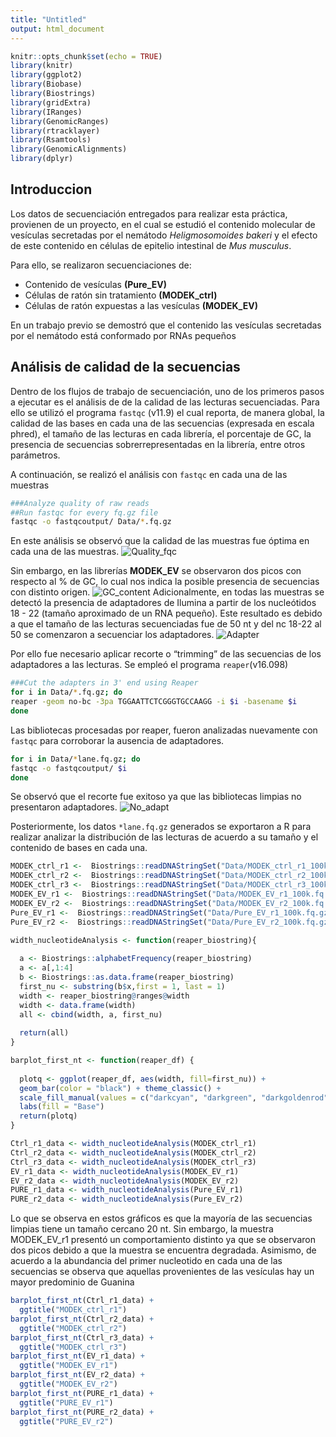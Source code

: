 ```yaml
---
title: "Untitled"
output: html_document
---
```


```r
knitr::opts_chunk$set(echo = TRUE)
library(knitr)
library(ggplot2)
library(Biobase)
library(Biostrings)
library(gridExtra)
library(IRanges)
library(GenomicRanges)
library(rtracklayer)
library(Rsamtools)
library(GenomicAlignments)
library(dplyr)
```


## **Introduccion**

Los datos de secuenciación entregados para realizar esta práctica, provienen de un proyecto, en el cual se estudió el contenido molecular de vesículas secretadas por el nemátodo *Heligmosomoides bakeri* y el efecto de este contenido en células de epitelio intestinal de *Mus musculus*.

Para ello, se realizaron secuenciaciones de:

* Contenido de vesículas **(Pure_EV)**
* Células de ratón sin tratamiento **(MODEK_ctrl)**
* Células de ratón expuestas a las vesículas **(MODEK_EV)**

En un trabajo previo se demostró que el contenido las vesículas secretadas por el nemátodo está conformado por RNAs pequeños

## **Análisis de calidad de la secuencias**

Dentro de los flujos de trabajo de secuenciación, uno de los primeros pasos a ejecutar es el análisis de de la calidad de las lecturas secuenciadas. Para ello se utilizó el programa ```fastqc``` (v11.9) el cual reporta, de manera global, la calidad de las bases en cada una de las secuencias (expresada en escala phred), el tamaño de las lecturas en cada librería, el porcentaje de GC, la presencia de secuencias sobrerrepresentadas en la librería, entre otros parámetros.

A continuación, se realizó el análisis con ```fastqc``` en cada una de las muestras
```bash
###Analyze quality of raw reads
##Run fastqc for every fq.gz file
fastqc -o fastqcoutput/ Data/*.fq.gz
```

En este análisis se observó que la calidad de las muestras fue óptima en cada una de las muestras.
![Quality_fqc](Quality_fqc.png)

Sin embargo, en las librerías **MODEK_EV** se observaron dos picos con respecto al % de GC, lo cual nos indica la posible presencia de secuencias con distinto origen.
![GC_content](GC_fqc.png)
Adicionalmente, en todas las muestras se detectó la presencia de adaptadores de Ilumina a partir de los nucleótidos 18 - 22 (tamaño aproximado de un RNA pequeño). Este resultado es debido a que el tamaño de las lecturas secuenciadas fue de 50 nt y del nc 18-22 al 50 se comenzaron a secuenciar los adaptadores.
![Adapter](Adapter_fqc.png)

Por ello fue necesario aplicar recorte o "trimming" de las secuencias de los adaptadores a las lecturas. Se empleó el programa ```reaper```(v16.098)
```bash
###Cut the adapters in 3' end using Reaper
for i in Data/*.fq.gz; do
reaper -geom no-bc -3pa TGGAATTCTCGGGTGCCAAGG -i $i -basename $i 
done
```

Las bibliotecas procesadas por reaper, fueron analizadas nuevamente con ```fastqc``` para corroborar la ausencia de adaptadores.
```bash
for i in Data/*lane.fq.gz; do
fastqc -o fastqcoutput/ $i
done
```
Se observó que el recorte fue exitoso ya que las bibliotecas limpias no presentaron adaptadores.
![No_adapt](No_adapter.png)

Posteriormente, los datos ```*lane.fq.gz``` generados se exportaron a R para realizar analizar la distribución de las lecturas de acuerdo a su tamaño y el contenido de bases en cada una.
```r
MODEK_ctrl_r1 <-  Biostrings::readDNAStringSet("Data/MODEK_ctrl_r1_100k.fq.gz.lane.fq.gz", format = "fastq")
MODEK_ctrl_r2 <-  Biostrings::readDNAStringSet("Data/MODEK_ctrl_r2_100k.fq.gz.lane.fq.gz", format = "fastq")
MODEK_ctrl_r3 <-  Biostrings::readDNAStringSet("Data/MODEK_ctrl_r3_100k.fq.gz.lane.fq.gz", format = "fastq")
MODEK_EV_r1 <-  Biostrings::readDNAStringSet("Data/MODEK_EV_r1_100k.fq.gz.lane.fq.gz", format = "fastq")
MODEK_EV_r2 <-  Biostrings::readDNAStringSet("Data/MODEK_EV_r2_100k.fq.gz.lane.fq.gz", format = "fastq")
Pure_EV_r1 <-  Biostrings::readDNAStringSet("Data/Pure_EV_r1_100k.fq.gz.lane.fq.gz", format = "fastq")
Pure_EV_r2 <-  Biostrings::readDNAStringSet("Data/Pure_EV_r2_100k.fq.gz.lane.fq.gz", format = "fastq")

width_nucleotideAnalysis <- function(reaper_biostring){
  
  a <- Biostrings::alphabetFrequency(reaper_biostring)
  a <- a[,1:4]
  b <- Biostrings::as.data.frame(reaper_biostring)
  first_nu <- substring(b$x,first = 1, last = 1)
  width <- reaper_biostring@ranges@width
  width <- data.frame(width)
  all <- cbind(width, a, first_nu)
  
  return(all)
}

barplot_first_nt <- function(reaper_df) {
  
  plotq <- ggplot(reaper_df, aes(width, fill=first_nu)) +
  geom_bar(color = "black") + theme_classic() +
  scale_fill_manual(values = c("darkcyan", "darkgreen", "darkgoldenrod", "darkred")) +
  labs(fill = "Base")
  return(plotq)
}

Ctrl_r1_data <- width_nucleotideAnalysis(MODEK_ctrl_r1)
Ctrl_r2_data <- width_nucleotideAnalysis(MODEK_ctrl_r2)
Ctrl_r3_data <- width_nucleotideAnalysis(MODEK_ctrl_r3)
EV_r1_data <- width_nucleotideAnalysis(MODEK_EV_r1)
EV_r2_data <- width_nucleotideAnalysis(MODEK_EV_r2)
PURE_r1_data <- width_nucleotideAnalysis(Pure_EV_r1)
PURE_r2_data <- width_nucleotideAnalysis(Pure_EV_r2)
```

Lo que se observa en estos gráficos es que la mayoría de las secuencias limpias tiene un tamaño cercano 20 nt. Sin embargo, la muestra MODEK_EV_r1 presentó un comportamiento distinto ya que se observaron dos picos debido a que la muestra se encuentra degradada. Asimismo, de acuerdo a la abundancia del primer nucleotido en cada una de las secuencias se observa que aquellas provenientes de las vesículas hay un mayor predominio de Guanina
```r
barplot_first_nt(Ctrl_r1_data) +
  ggtitle("MODEK_ctrl_r1")
barplot_first_nt(Ctrl_r2_data) +
  ggtitle("MODEK_ctrl_r2")
barplot_first_nt(Ctrl_r3_data) +
  ggtitle("MODEK_ctrl_r3")
barplot_first_nt(EV_r1_data) +
  ggtitle("MODEK_EV_r1")
barplot_first_nt(EV_r2_data) +
  ggtitle("MODEK_EV_r2")
barplot_first_nt(PURE_r1_data) +
  ggtitle("PURE_EV_r1")
barplot_first_nt(PURE_r2_data) +
  ggtitle("PURE_EV_r2")
```


